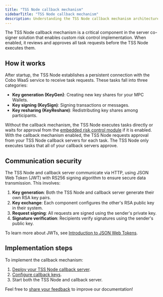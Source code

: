 ```yaml
---
title: "TSS Node callback mechanism"
sidebarTitle: "TSS Node callback mechanism"
description: Understanding the TSS Node callback mechanism architecture and workflow 
---
```


The TSS Node callback mechanism is a critical component in the server co-signer solution that enables custom risk control implementation. When enabled, it reviews and approves all task requests before the TSS Node executes them.

## How it works

After startup, the TSS Node establishes a persistent connection with the Cobo WaaS service to receive task requests. These tasks fall into three categories:

- **Key generation (KeyGen)**: Creating new key shares for your MPC Wallets.
- **Key signing (KeySign)**: Signing transactions or messages.
- **Key resharing (KeyReshare)**: Redistributing key shares among participants.

Without the callback mechanism, the TSS Node executes tasks directly or waits for approval from the [embedded risk control module](/v2/guides/mpc-wallets/server-co-signer/embedded-risk-controls) if it is enabled. With the callback mechanism enabled, the TSS Node requests approval from your TSS Node callback servers for each task. The TSS Node only executes tasks that all of your callback servers approve.

## Communication security

The TSS Node and callback server communicate via HTTP, using JSON Web Token (JWT) with RS256 signing algorithm to ensure secure data transmission. This involves:

1. **Key generation**: Both the TSS Node and callback server generate their own RSA key pairs.
2. **Key exchange**: Each component configures the other's RSA public key in their system.
3. **Request signing**: All requests are signed using the sender's private key.
4. **Signature verification**: Recipients verify signatures using the sender's public key.

To learn more about JWTs, see [Introduction to JSON Web Tokens](https://jwt.io/introduction).

## Implementation steps

To implement the callback mechanism:

1. [Deploy your TSS Node callback server](/v2/guides/mpc-wallets/server-co-signer/callback-server-deploy).
2. [Configure callback keys](/v2/guides/mpc-wallets/server-co-signer/callback-server-configure).
3. Start both the TSS Node and callback server.


<Tip>Feel free to [share your feedback](https://forms.zohopublic.com/cobo/form/DocumentFeedbackForm/formperma/QvLOhxJv1_JMsJ-1dleZ8Itb_7rzN-LtgvsDdxosoVI) to improve our documentation!</Tip>